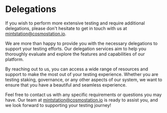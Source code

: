 # Delegations

If you wish to perform more extensive testing and require additional delegations, please don't hesitate to get in touch with us at mintstation@cosmostation.io.

We are more than happy to provide you with the necessary delegations to support your testing efforts. Our delegation services aim to help you thoroughly evaluate and explore the features and capabilities of our platform.

By reaching out to us, you can access a wide range of resources and support to make the most out of your testing experience. Whether you are testing staking, governance, or any other aspects of our system, we want to ensure that you have a beautiful and seamless experience.

Feel free to contact us with any specific requirements or questions you may have. Our team at mintstation@cosmostation.io is ready to assist you, and we look forward to supporting your testing journey!
